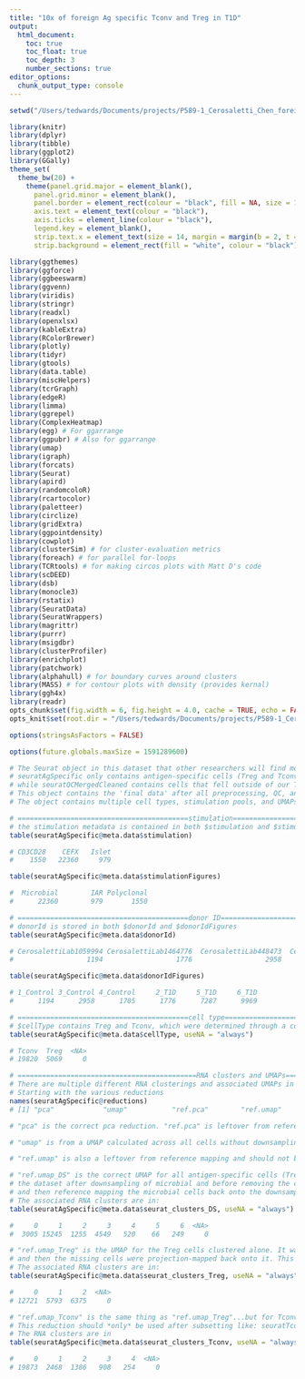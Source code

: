 ```yaml
---
title: "10x of foreign Ag specific Tconv and Treg in T1D"
output:
  html_document:
    toc: true
    toc_float: true
    toc_depth: 3
    number_sections: true
editor_options: 
  chunk_output_type: console
---
```


```r
setwd("/Users/tedwards/Documents/projects/P589-1_Cerosaletti_Chen_foreign_autoreactive_CD4_Tcell_10X")

library(knitr)
library(dplyr)
library(tibble)
library(ggplot2)
library(GGally)
theme_set(
  theme_bw(20) +
    theme(panel.grid.major = element_blank(),
      panel.grid.minor = element_blank(),
      panel.border = element_rect(colour = "black", fill = NA, size = 1),
      axis.text = element_text(colour = "black"),
      axis.ticks = element_line(colour = "black"),
      legend.key = element_blank(),
      strip.text.x = element_text(size = 14, margin = margin(b = 2, t = 2)),
      strip.background = element_rect(fill = "white", colour = "black")))

library(ggthemes)
library(ggforce)
library(ggbeeswarm)
library(ggvenn)
library(viridis)
library(stringr)
library(readxl)
library(openxlsx)
library(kableExtra)
library(RColorBrewer)
library(plotly)
library(tidyr)
library(gtools)
library(data.table)
library(miscHelpers)
library(tcrGraph)
library(edgeR)
library(limma)
library(ggrepel)
library(ComplexHeatmap)
library(egg) # For ggarrange
library(ggpubr) # Also for ggarrange
library(umap)
library(igraph)
library(forcats)
library(Seurat)
library(apird)
library(randomcoloR)
library(rcartocolor)
library(paletteer)
library(circlize)
library(gridExtra)
library(ggpointdensity)
library(cowplot)
library(clusterSim) # for cluster-evaluation metrics
library(foreach) # for parallel for-loops
library(TCRtools) # for making circos plots with Matt D's code
library(scDEED)
library(dsb)
library(monocle3)
library(rstatix)
library(SeuratData)
library(SeuratWrappers)
library(magrittr)
library(purrr)
library(msigdbr)
library(clusterProfiler)
library(enrichplot)
library(patchwork)
library(alphahull) # for boundary curves around clusters
library(MASS) # for contour plots with density (provides kernal)
library(ggh4x)
library(readr)
opts_chunk$set(fig.width = 6, fig.height = 4.0, cache = TRUE, echo = FALSE, warning = FALSE, message = FALSE, cache.lazy = FALSE, results = "hide")
opts_knit$set(root.dir = "/Users/tedwards/Documents/projects/P589-1_Cerosaletti_Chen_foreign_autoreactive_CD4_Tcell_10X")

options(stringsAsFactors = FALSE)

options(future.globals.maxSize = 1591289600)
```

```r
# The Seurat object in this dataset that other researchers will find most useful is seuratAgSpecific, which is a subset of seuratQCMergedCleaned.
# seuratAgSpecific only contains antigen-specific cells (Treg and Tconv), seuratAgSpecific <- subset(seuratQCMergedCleaned, cellType %in% c("Treg", "Tconv")),
# while seuratQCMergedCleaned contains cells that fell outside of our TotalSeq gating scheme (cellType == "Other").
# This object contains the 'final data' after all preprocessing, QC, analysis, and so on.
# The object contains multiple cell types, stimulation pools, and UMAPs.

# ==========================================stimulation============================================
# the stimulation metadata is contained in both $stimulation and $stimulationFigures, the latter being friendlier for strings in figuress
table(seuratAgSpecific@meta.data$stimulation)

# CD3CD28    CEFX   Islet
#    1550   22360     979

table(seuratAgSpecific@meta.data$stimulationFigures)

#  Microbial        IAR Polyclonal
#      22360        979       1550

# ==========================================donor ID============================================
# donorId is stored in both $donorId and $donorIdFigures
table(seuratAgSpecific@meta.data$donorId)

# CerosalettiLab1059994 CerosalettiLab1464776  CerosalettiLab448473  CerosalettiLab632811  CerosalettiLab839987  CerosalettiLab942655
#                  1194                  1776                  2958                  1705                  7287                  9969

table(seuratAgSpecific@meta.data$donorIdFigures)

# 1_Control 3_Control 4_Control     2_T1D     5_T1D     6_T1D
#      1194      2958      1705      1776      7287      9969

# ==========================================cell type============================================
# $cellType contains Treg and Tconv, which were determined through a combination of RNAseq cluster identity and TotalSeq gating
table(seuratAgSpecific@meta.data$cellType, useNA = "always")

# Tconv  Treg  <NA>
# 19820  5069     0

# ============================================RNA clusters and UMAPs============================================
# There are multiple different RNA clusterings and associated UMAPs in seuratAgSpecific
# Starting with the various reductions
names(seuratAgSpecific@reductions)
# [1] "pca"            "umap"           "ref.pca"        "ref.umap"       "ref.umap_DS"    "ref.umap_Treg"  "ref.umap_Tconv"

# "pca" is the correct pca reduction. "ref.pca" is leftover from reference mapping.

# "umap" is from a UMAP calculated across all cells without downsampling the microbial/CEFX cells, and should not be used.

# "ref.umap" is also a leftover from reference mapping and should not be used.

# "ref.umap_DS" is the correct UMAP for all antigen-specific cells (Treg and Tconv together). It was created by clustering and projecting
# the dataset after downsampling of microbial and before removing the cells that fell out of our TotalSeq gates ("other" or "Not Ag-specific" cells),
# and then reference mapping the microbial cells back onto the downsampled UMAP.
# The associated RNA clusters are in:
table(seuratAgSpecific@meta.data$seurat_clusters_DS, useNA = "always")

#     0     1     2     3     4     5     6  <NA>
#  3005 15245  1255  4549   520    66   249     0

# "ref.umap_Treg" is the UMAP for the Treg cells clustered alone. It was similarly created from a microbial-downsampled Treg-only seurat object (seuratTreg--don't use),
# and then the missing cells were projection-mapped back onto it. This reduction should *only* be used after subsetting like: seuratTreg.tmp <- subset(seuratAgSpecific, cellType == "Treg").
# The associated RNA clusters are in:
table(seuratAgSpecific@meta.data$seurat_clusters_Treg, useNA = "always")

#     0     1     2  <NA>
# 12721  5793  6375     0

# "ref.umap_Tconv" is the same thing as "ref.umap_Treg"...but for Tconvs.
# This reduction should *only* be used after subsetting like: seuratTconv.tmp <- subset(seuratAgSpecific, cellType == "Tconv").
# The RNA clusters are in
table(seuratAgSpecific@meta.data$seurat_clusters_Tconv, useNA = "always")

#     0     1     2     3     4  <NA>
# 19873  2468  1386   908   254     0
```